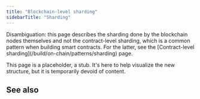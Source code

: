 ```yaml
---
title: "Blockchain-level sharding"
sidebarTitle: "Sharding"
---
```



<Aside>
  Disambiguation: this page describes the sharding done by the blockchain nodes themselves and not the contract-level sharding, which is a common pattern when building smart contracts. For the latter, see the [Contract-level sharding](/build/on-chain/patterns/sharding) page.
</Aside>

This page is a placeholder, a stub. It's here to help visualize the new structure, but it is temporarily devoid of content.

## See also
